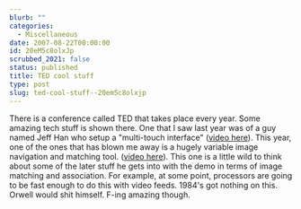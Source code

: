 ```yaml
---
blurb: ""
categories:
  - Miscellaneous
date: 2007-08-22T00:00:00
id: 20eM5c8olxJp
scrubbed_2021: false
status: published
title: TED cool stuff
type: post
slug: ted-cool-stuff--20em5c8olxjp
---
```


There is a conference called TED that takes place every year. Some
amazing tech stuff is shown there. One that I saw last year was of
a guy named Jeff Han who setup a "multi-touch interface"
([video here](http://www.ted.com/index.php/talks/view/id/65)). This
year, one of the ones that has blown me away is a hugely variable
image navigation and matching tool.
([video here](http://www.ted.com/index.php/talks/view/id/129)).
This one is a little wild to think about some of the later stuff he
gets into with the demo in terms of image matching and association.
For example, at some point, processors are going to be fast enough
to do this with video feeds. 1984's got nothing on this. Orwell
would shit himself. F-ing amazing though.